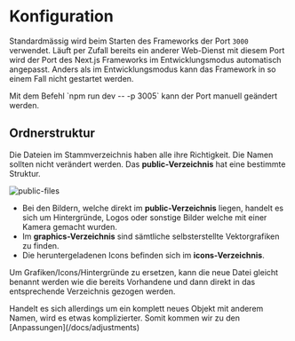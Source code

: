 
# Konfiguration

Standardmässig wird beim Starten des Frameworks der Port `3000` verwendet. Läuft per Zufall bereits ein anderer Web-Dienst mit diesem Port wird der Port des Next.js Frameworks im Entwicklungsmodus automatisch angepasst.
<Callout type="warning" emoji="⚠️">
Anders als im Entwicklungsmodus kann das Framework in so einem Fall nicht gestartet werden.
</Callout>

<Callout>
Mit dem Befehl `npm run dev -- -p 3005` kann der Port manuell geändert werden.
</Callout>

## Ordnerstruktur

Die Dateien im Stammverzeichnis haben alle ihre Richtigkeit. Die Namen sollten nicht verändert werden.
Das <strong>public-Verzeichnis</strong> hat eine bestimmte Struktur.

![public-files](https://raw.githubusercontent.com/lheinitz20/ipa-manual/main/public/public-files.png)

- Bei den Bildern, welche direkt im <strong>public-Verzeichnis</strong> liegen, handelt es sich um Hintergründe, Logos oder sonstige Bilder welche mit einer Kamera gemacht wurden.
- Im <strong>graphics-Verzeichnis</strong> sind sämtliche selbsterstellte Vektorgrafiken zu finden.
- Die heruntergeladenen Icons befinden sich im <strong>icons-Verzeichnis</strong>.

Um Grafiken/Icons/Hintergründe zu ersetzen, kann die neue Datei gleicht benannt werden wie die bereits Vorhandene und dann direkt in das entsprechende Verzeichnis gezogen werden.

<Callout type="warning" emoji="⚠️">
  Handelt es sich allerdings um ein komplett neues Objekt mit anderem Namen, wird es etwas komplizierter. Somit kommen wir zu den [Anpassungen](/docs/adjustments)
</Callout>